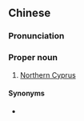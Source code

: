 ==Chinese==
{{zh-forms|s=北赛普勒斯|type=14|gloss=-}}

===Pronunciation===
{{zh-pron
|m=Běi Sàipǔlèsī
|c=bak1 coi3 pou2 lak6 si1
|cat=pn
}}

===Proper noun===
{{zh-propn}}

# {{lb|zh|Taiwan}} [[Northern Cyprus]]

====Synonyms====
* {{qualifier|Mainland China}} {{zh-l|塞浦路斯}}